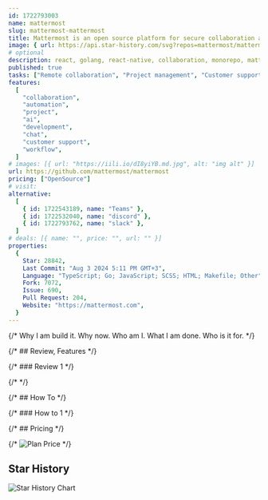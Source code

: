 ```yaml
---
id: 1722793003
name: mattermost
slug: mattermost-mattermost
title: Mattermost is an open source platform for secure collaboration across the entire software development lifecycle..
image: { url: https://api.star-history.com/svg?repos=mattermost/mattermost }
# optional
description: react, golang, react-native, collaboration, monorepo, mattermost, hacktoberfest,  ,
published: true
tasks: ["Remote collaboration", "Project management", "Customer support"]
features:
  [
    "collaboration",
    "automation",
    "project",
    "ai",
    "development",
    "chat",
    "customer support",
    "workflow",
  ]
# images: [{ url: "https://iili.io/dI8yiYB.md.jpg", alt: "img alt" }]
url: https://github.com/mattermost/mattermost
pricing: ["OpenSource"]
# visit:
alternative:
  [
    { id: 1722543189, name: "Teams" },
    { id: 1722532040, name: "discord" },
    { id: 1722793762, name: "slack" },
  ]
# deals: [{ name: "", price: "", url: "" }]
properties:
  {
    Star: 28842,
    Last Commit: "Aug 3 2024 5:11 PM GMT+3",
    Language: "TypeScript; Go; JavaScript; SCSS; HTML; Makefile; Other",
    Fork: 7072,
    Issue: 690,
    Pull Request: 204,
    Website: "https://mattermost.com",
  }
---
```


{/* Why I am build it. Why now. Who am I. What I am done. Who is it for. */}

{/* ## Review, Features */}

{/* ### Review 1 */}

{/* <DetailYoutube videoId="" startTime={0} /> */}

{/* ## How To */}

{/* ### How to 1 */}

{/* ## Pricing */}

{/* <Img src="" alt="Plan Price" /> */}

## Star History

![Star History Chart](https://api.star-history.com/svg?repos=mattermost/mattermost)
